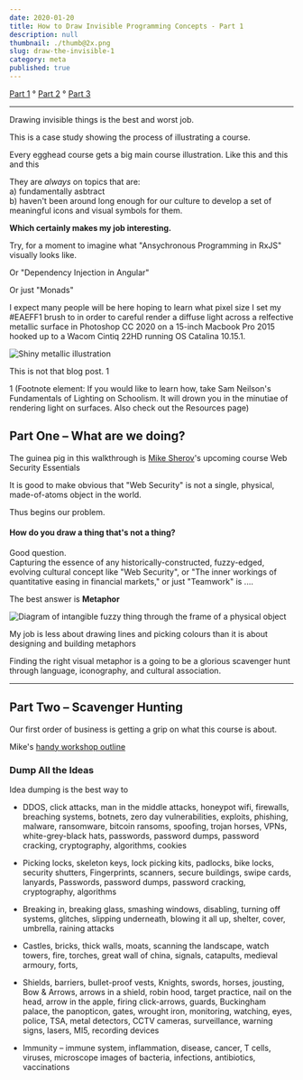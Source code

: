 ```yaml
---
date: 2020-01-20
title: How to Draw Invisible Programming Concepts - Part 1
description: null
thumbnail: ./thumb@2x.png
slug: draw-the-invisible-1
category: meta
published: true
---
```


[Part 1]()  °  [Part 2]()  °  [Part 3]()

---

Drawing invisible things is the best and worst job.

This is a case study showing the process of illustrating a course.

Every egghead course gets a big main course illustration.
Like this and this and this

They are _always_ on topics that are:  
a) fundamentally asbtract  
b) haven't been around long enough for our culture to develop a set of meaningful icons and visual symbols for them.

**Which certainly makes my job interesting.**

Try, for a moment to imagine what "Ansychronous Programming in RxJS" visually looks like.

Or "Dependency Injection in Angular"

Or just "Monads"

I expect many people will be here hoping to learn what pixel size I set my #EAEFF1 brush to in order to careful render a diffuse light across a relfective metallic surface in Photoshop CC 2020 on a 15-inch Macbook Pro 2015 hooked up to a Wacom Cintiq 22HD running OS Catalina 10.15.1.

![Shiny metallic illustration]()

This is not that blog post. 1

1 (Footnote element: If you would like to learn how, take Sam Neilson's Fundamentals of Lighting on Schoolism. It will drown you in the minutiae of rendering light on surfaces. Also check out the Resources page)


## Part One – What are we doing?

The guinea pig in this walkthrough is [Mike Sherov]()'s upcoming course Web Security Essentials

It is good to make obvious that "Web Security" is not a single, physical, made-of-atoms object in the world.

Thus begins our problem.

#### How do you draw a thing that's not a thing?

Good question.  
Capturing the essence of any historically-constructed, fuzzy-edged, evolving cultural concept like "Web Security", or "The inner workings of quantitative easing in financial markets," or just "Teamwork" is ....

The best answer is **Metaphor**

![Diagram of intangible fuzzy thing through the frame of a physical object]()

My job is less about drawing lines and picking colours than it is about designing and building metaphors 

Finding the right visual metaphor is a going to be a glorious scavenger hunt through language, iconography, and cultural association.

---

## Part Two – Scavenger Hunting

Our first order of business is getting a grip on what this course is about.

Mike's [handy workshop outline](https://github.com/mikesherov/web-security-essentials) 


### Dump All the Ideas

Idea dumping is the best way to

- DDOS, click attacks, man in the middle attacks, honeypot wifi, firewalls, breaching systems, botnets, zero day vulnerabilities, exploits, phishing, malware, ransomware, bitcoin ransoms, spoofing, trojan horses, VPNs, white-grey-black hats, passwords, password dumps, password cracking, cryptography, algorithms, cookies

- Picking locks, skeleton keys, lock picking kits, padlocks, bike locks, security shutters, Fingerprints, scanners, secure buildings, swipe cards, lanyards, Passwords, password dumps, password cracking, cryptography, algorithms

- Breaking in, breaking glass, smashing windows, disabling, turning off systems, glitches, slipping underneath, blowing it all up, shelter, cover, umbrella, raining attacks

- Castles, bricks, thick walls, moats, scanning the landscape, watch towers, fire, torches, great wall of china, signals, catapults, medieval armoury, forts, 

- Shields, barriers, bullet-proof vests, Knights, swords, horses, jousting, Bow & Arrows, arrows in a shield, robin hood, target practice, nail on the head, arrow in the apple, firing click-arrows, guards, Buckingham palace, the panopticon, gates, wrought iron, monitoring, watching, eyes, police, TSA, metal detectors, CCTV cameras, surveillance, warning signs, lasers, MI5, recording devices

- Immunity – immune system, inflammation, disease, cancer, T cells, viruses, microscope images of bacteria, infections, antibiotics, vaccinations
